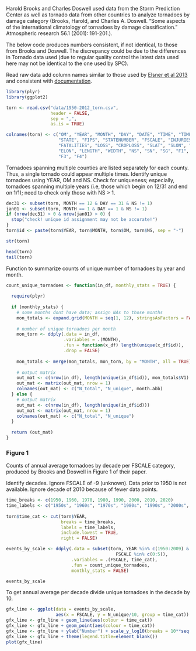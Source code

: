 Harold Brooks and Charles Doswell used data from the Storm Prediction Center as well as tornado data from other countries to analyze tornadoes by damage category (Brooks, Harold, and Charles A. Doswell. "Some aspects of the international climatology of tornadoes by damage classification." Atmospheric research 56.1 (2001): 191-201.). 

The below code produces numbers consistent, if not identical, to those from Brooks and Doswell. The discrepancy could be due to the differences in Tornado data used (due to regular quality control the latest data used here may not be identical to the one used by SPC).

Read raw data add column names similar to those used by [Elsner et al 2013](http://rpubs.com/jelsner/4205) and consistent with [documentation](http://www.spc.noaa.gov/gis/svrgis/). 

```r
library(plyr)
library(ggplot2)

torn <- read.csv("data/1950-2012_torn.csv", 
                 header = FALSE, 
                 sep = ",", 
                 as.is = TRUE)

colnames(torn) <- c("OM", "YEAR", "MONTH", "DAY", "DATE", "TIME", "TIMEZONE", 
                    "STATE", "FIPS", "STATENUMBER", "FSCALE", "INJURIES", 
                    "FATALITIES", "LOSS", "CROPLOSS", "SLAT", "SLON", "ELAT", 
                    "ELON", "LENGTH", "WIDTH", "NS", "SN", "SG", "F1", "F2", 
                    "F3", "F4")
```

Tornadoes spanning multiple counties are listed separately for each county. Thus, a single tornado could appear multiple times. Identify unique tornadoes using YEAR, OM and NS. Check for uniqueness; especially, tornadoes spanning multiple years (i.e, those which begin on 12/31 and end on 1/1); need to check only those with NS > 1.

```r
dec31 <- subset(torn, MONTH == 12 & DAY == 31 & NS != 1)
jan01 <- subset(torn, MONTH == 1 & DAY == 1 & NS != 1)
if (nrow(dec31) > 0 & nrow(jan01) > 0) {
  stop("check! unique id assignment may not be accurate!")
}
torn$id <- paste(torn$YEAR, torn$MONTH, torn$OM, torn$NS, sep = "-")

str(torn)

head(torn)
tail(torn)
```

Function to summarize counts of unique number of tornadoes by year and month.

```r
count_unique_tornadoes <- function(in_df, monthly_stats = TRUE) {
  
  require(plyr)
  
  if (monthly_stats) {
    # some months dont have data; assign NAs to those months
    mon_totals <- expand.grid(MONTH = seq(1, 12), stringsAsFactors = FALSE)
    
    # number of unique tornadoes per month
    mon_torn <- ddply(.data = in_df, 
                      .variables = .(MONTH),
                      .fun = function(x_df) length(unique(x_df$id)), 
                      .drop = FALSE)
    
    mon_totals <- merge(mon_totals, mon_torn, by = "MONTH", all = TRUE)
    
    # output matrix
    out_mat <- c(nrow(in_df), length(unique(in_df$id)), mon_totals$V1)
    out_mat <- matrix(out_mat, nrow = 1)
    colnames(out_mat) <- c("N_total", "N_unique", month.abb)  
  } else {
    # output matrix
    out_mat <- c(nrow(in_df), length(unique(in_df$id)))
    out_mat <- matrix(out_mat, nrow = 1)
    colnames(out_mat) <- c("N_total", "N_unique")      
  }
  
  return (out_mat)
}
```

### Figure 1

Counts of annual average tornadoes by decade per FSCALE category, produced by Brooks and Doswell in Figure 1 of their paper. 

Identify decades. Ignore FSCALE of -9 (unknown). Data prior to 1950 is not available. Ignore decade of 2010 because of fewer data points.

```r
time_breaks <- c(1950, 1960, 1970, 1980, 1990, 2000, 2010, 2020)
time_labels <- c("1950s", "1960s", "1970s", "1980s", "1990s", "2000s", "2010s")
  
torn$time_cat <- cut(torn$YEAR, 
                     breaks = time_breaks,                         
                     labels = time_labels,                         
                     include.lowest = TRUE,                        
                     right = FALSE)

events_by_scale <- ddply(.data = subset(torn, YEAR %in% c(1950:2009) & 
                                          FSCALE %in% c(0:5)),                     
                         .variables = .(FSCALE, time_cat),                     
                         .fun = count_unique_tornadoes,                    
                         monthly_stats = FALSE)

events_by_scale
```

To get annual average per decade divide unique tornadoes in the decade by 10.

```r
gfx_line <- ggplot(data = events_by_scale, 
                   aes(x = FSCALE, y = N_unique/10, group = time_cat))
gfx_line <- gfx_line + geom_line(aes(colour = time_cat))
gfx_line <- gfx_line + geom_point(aes(colour = time_cat))
gfx_line <- gfx_line + ylab("Number") + scale_y_log10(breaks = 10**seq(-1,3))
gfx_line <- gfx_line + theme(legend.title=element_blank())
plot(gfx_line)
```

